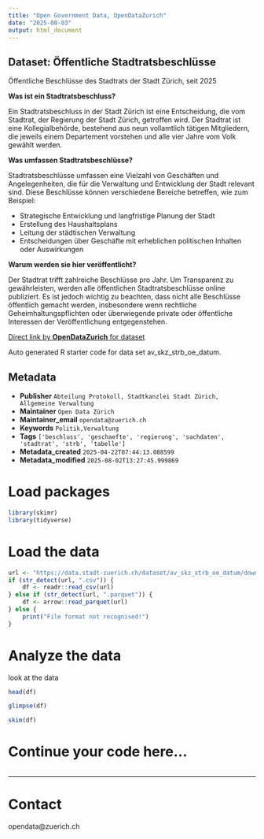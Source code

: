 ```yaml
---
title: "Open Government Data, OpenDataZurich"
date: "2025-08-03"
output: html_document
---
```


## Dataset: Öffentliche Stadtratsbeschlüsse

Öffentliche Beschlüsse des Stadtrats der Stadt Zürich, seit 2025

**Was ist ein Stadtratsbeschluss?**

Ein Stadtratsbeschluss in der Stadt Zürich ist eine Entscheidung, die vom Stadtrat, der Regierung der Stadt Zürich, getroffen wird. Der Stadtrat ist eine Kollegialbehörde, bestehend aus neun vollamtlich tätigen Mitgliedern, die jeweils einem Departement vorstehen und alle vier Jahre vom Volk gewählt werden.

**Was umfassen Stadtratsbeschlüsse?**

Stadtratsbeschlüsse umfassen eine Vielzahl von Geschäften und Angelegenheiten, die für die Verwaltung und Entwicklung der Stadt relevant sind. Diese Beschlüsse können verschiedene Bereiche betreffen, wie zum Beispiel:

 - Strategische Entwicklung und langfristige Planung der Stadt
 - Erstellung des Haushaltsplans
 - Leitung der städtischen Verwaltung
 - Entscheidungen über Geschäfte mit erheblichen politischen Inhalten oder Auswirkungen

**Warum werden sie hier veröffentlicht?**

Der Stadtrat trifft zahlreiche Beschlüsse pro Jahr. Um Transparenz zu gewährleisten, werden alle öffentlichen Stadtratsbeschlüsse online publiziert. Es ist jedoch wichtig zu beachten, dass nicht alle Beschlüsse öffentlich gemacht werden, insbesondere wenn rechtliche Geheimhaltungspflichten oder überwiegende private oder öffentliche Interessen der Veröffentlichung entgegenstehen.



[Direct link by **OpenDataZurich** for dataset](https://data.stadt-zuerich.ch/dataset/av_skz_strb_oe_datum)

Auto generated R starter code for data set av_skz_strb_oe_datum.

## Metadata

- **Publisher** `Abteilung Protokoll, Stadtkanzlei Stadt Zürich, Allgemeine Verwaltung`
- **Maintainer** `Open Data Zürich`
- **Maintainer_email** `opendata@zuerich.ch`
- **Keywords** `Politik,Ver­walt­ung`
- **Tags** `['beschluss', 'geschaefte', 'regierung', 'sachdaten', 'stadtrat', 'strb', 'tabelle']`
- **Metadata_created** `2025-04-22T07:44:13.088599`
- **Metadata_modified** `2025-08-02T13:27:45.999869`


# Load packages

```r
library(skimr)
library(tidyverse)
```

# Load the data

```r
url <- "https://data.stadt-zuerich.ch/dataset/av_skz_strb_oe_datum/download/skz-beschluesse.parquet"
if (str_detect(url, ".csv")) {
    df <- readr::read_csv(url)
} else if (str_detect(url, ".parquet")) {
    df <- arrow::read_parquet(url)
} else {
    print("File format not recognised!")
}
```

# Analyze the data

look at the data
```r
head(df)
```

```r
glimpse(df)
```

```r
skim(df)
```

# Continue your code here...

```r

```

------------------------------------------------------------------------

# Contact

opendata@zuerich.ch
